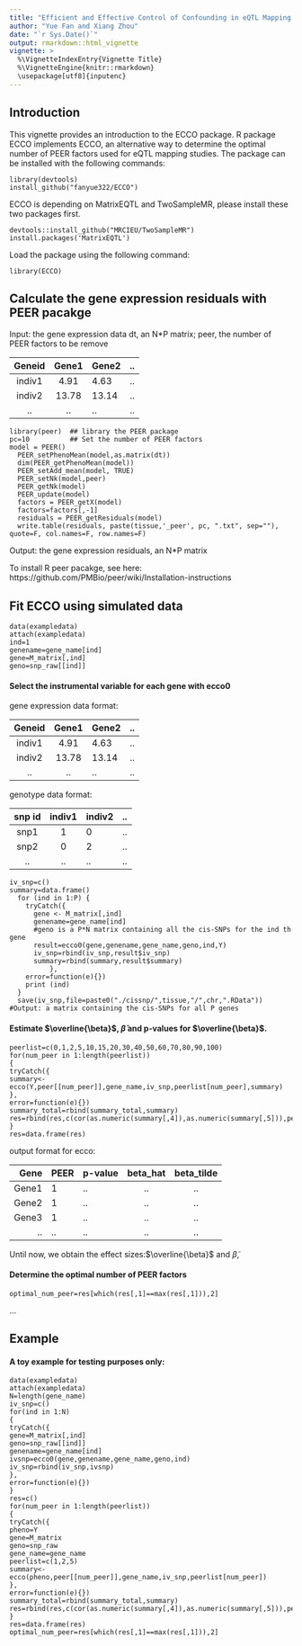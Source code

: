 ```yaml
---
title: "Efficient and Effective Control of Confounding in eQTL Mapping Studies through Joint Differential Expression and Mendelian Randomization Analyses"
author: "Yue Fan and Xiang Zhou"
date: "`r Sys.Date()`"
output: rmarkdown::html_vignette
vignette: >
  %\VignetteIndexEntry{Vignette Title}
  %\VignetteEngine{knitr::rmarkdown}
  \usepackage[utf8]{inputenc}
---
```

## Introduction
This vignette provides an introduction to the ECCO package. R package ECCO implements ECCO, an alternative way to determine the optimal number of PEER factors used for eQTL mapping studies. The package can be installed with the following commands:

```
library(devtools)
install_github("fanyue322/ECCO")
```

ECCO is depending on MatrixEQTL and TwoSampleMR, please install these two packages first.
```
devtools::install_github("MRCIEU/TwoSampleMR")
install.packages('MatrixEQTL')
```
Load the package using the following command:
```
library(ECCO)
```
## Calculate the gene expression residuals with PEER pacakge
Input: the gene expression data dt, an N*P matrix; peer, the number of PEER factors to be remove

| Geneid  | Gene1 | Gene2 |  ..  |
|:-------:|:-----:|-------|:----:|
| indiv1  | 4.91  | 4.63  |  ..  |    
| indiv2  | 13.78 | 13.14 |  ..  |
|   ..    |  ..   |   ..  |  ..  |


```
library(peer)  ## library the PEER package
pc=10          ## Set the number of PEER factors   
model = PEER()
  PEER_setPhenoMean(model,as.matrix(dt)) 
  dim(PEER_getPhenoMean(model))
  PEER_setAdd_mean(model, TRUE)
  PEER_setNk(model,peer)   
  PEER_getNk(model)
  PEER_update(model)
  factors = PEER_getX(model)
  factors=factors[,-1]
  residuals = PEER_getResiduals(model)
  write.table(residuals, paste(tissue,'_peer', pc, ".txt", sep=""), quote=F, col.names=F, row.names=F)
```
Output: the gene expression residuals, an N*P matrix

To install R peer pacakge, see here: https://github.com/PMBio/peer/wiki/Installation-instructions

## Fit ECCO using simulated data
```
data(exampledata)
attach(exampledata)
ind=1
genename=gene_name[ind]
gene=M_matrix[,ind]
geno=snp_raw[[ind]]
```
#### Select the instrumental variable for each gene with ecco0
gene expression data format:

| Geneid  | Gene1 | Gene2 |  ..  |
|:-------:|:-----:|-------|:----:|
| indiv1  | 4.91  | 4.63  |  ..  |    
| indiv2  | 13.78 | 13.14 |  ..  |
|   ..    |  ..   |   ..  |  ..  |

genotype data format:

| snp id  | indiv1 | indiv2 |  ..  |
|:-------:|:------:|--------|:----:|
|  snp1   |    1   |    0   |  ..  |    
|  snp2   |    0   |    2   |  ..  |
|   ..    |  ..    |   ..   |  ..  |

```
iv_snp=c()
summary=data.frame()
  for (ind in 1:P) {
    tryCatch({
      gene <- M_matrix[,ind]
      genename=gene_name[ind]
      #geno is a P*N matrix containing all the cis-SNPs for the ind th gene
      result=ecco0(gene,genename,gene_name,geno,ind,Y)
      iv_snp=rbind(iv_snp,result$iv_snp)
      summary=rbind(summary,result$summary)
          },
    error=function(e){})
    print (ind)
  }
  save(iv_snp,file=paste0("./cissnp/",tissue,"/",chr,".RData")) 
#Output: a matrix containing the cis-SNPs for all P genes
```
#### Estimate $\overline{\beta}$, $\tilde{\beta}$ and p-values for $\overline{\beta}$.
```
peerlist=c(0,1,2,5,10,15,20,30,40,50,60,70,80,90,100)
for(num_peer in 1:length(peerlist))
{
tryCatch({
summary<-ecco(Y,peer[[num_peer]],gene_name,iv_snp,peerlist[num_peer],summary)
},
error=function(e){})
summary_total=rbind(summary_total,summary)
res=rbind(res,c(cor(as.numeric(summary[,4]),as.numeric(summary[,5])),peerlist[num_peer]))
}
res=data.frame(res)
```
output format for ecco:

| Gene  | PEER | p-value | beta_hat | beta_tilde |
|------:|:-----|---------|:--------:|:----------:|
| Gene1 |  1   |    ..   |    ..    |     ..     |     
| Gene2 |  1   |    ..   |    ..    |     ..     |
| Gene3 |  1   |    ..   |    ..    |     ..     |
|  ..   | ..   |    ..   |    ..    |     ..     |

Until now, we obtain the effect sizes:$\overline{\beta}$ and $\tilde{\beta}$,

#### Determine the optimal number of PEER factors 

```
optimal_num_peer=res[which(res[,1]==max(res[,1])),2]
```

...


## Example
#### A toy example for testing purposes only:
```
data(exampledata)
attach(exampledata)
N=length(gene_name)
iv_snp=c()
for(ind in 1:N)
{
tryCatch({
gene=M_matrix[,ind]
geno=snp_raw[[ind]]
genename=gene_name[ind]
ivsnp=ecco0(gene,genename,gene_name,geno,ind)
iv_snp=rbind(iv_snp,ivsnp)
},
error=function(e){})
}
res=c()
for(num_peer in 1:length(peerlist))
{
tryCatch({
pheno=Y
gene=M_matrix
geno=snp_raw
gene_name=gene_name
peerlist=c(1,2,5)
summary<-ecco(pheno,peer[[num_peer]],gene_name,iv_snp,peerlist[num_peer])
},
error=function(e){})
summary_total=rbind(summary_total,summary)
res=rbind(res,c(cor(as.numeric(summary[,4]),as.numeric(summary[,5])),peerlist[num_peer]))
}
res=data.frame(res)
optimal_num_peer=res[which(res[,1]==max(res[,1])),2]
```
